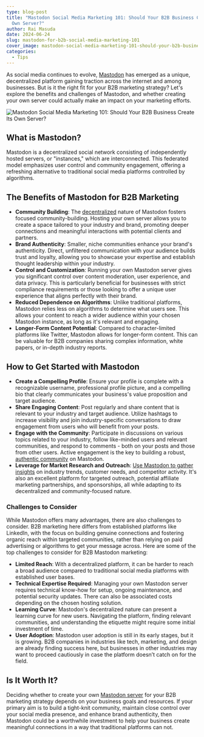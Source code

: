 ```yaml
---
type: blog-post
title: "Mastodon Social Media Marketing 101: Should Your B2B Business Create Its
  Own Server?"
author: Rai Masuda
date: 2024-06-24
slug: mastodon-for-b2b-social-media-marketing-101
cover_image: mastodon-social-media-marketing-101-should-your-b2b-business-create-its-own-server.png
categories:
  - Tips
---
```

<!--StartFragment-->

As social media continues to evolve, [Mastodon](https://joinmastodon.org/) has emerged as a unique, decentralized platform gaining traction across the internet and among businesses. But is it the right fit for your B2B marketing strategy? Let's explore the benefits and challenges of Mastodon, and whether creating your own server could actually make an impact on your marketing efforts.

![Mastodon Social Media Marketing 101: Should Your B2B Business Create Its Own Server?](mastodon-social-media-marketing-101-should-your-b2b-business-create-its-own-server.png)

## What is Mastodon?

Mastodon is a decentralized social network consisting of independently hosted servers, or "instances," which are interconnected. This federated model emphasizes user control and community engagement, offering a refreshing alternative to traditional social media platforms controlled by algorithms.

## The Benefits of Mastodon for B2B Marketing

* **Community Building**: The [decentralized](https://planable.io/blog/successful-brand-mastodon/#benefits-of-using-mastodon) nature of Mastodon fosters focused community-building. Hosting your own server allows you to create a space tailored to your industry and brand, promoting deeper connections and meaningful interactions with potential clients and partners.
* **Brand Authenticity**: Smaller, niche communities enhance your brand's authenticity. Direct, unfiltered communication with your audience builds trust and loyalty, allowing you to showcase your expertise and establish thought leadership within your industry.
* **Control and Customization**: Running your own Mastodon server gives you significant control over content moderation, user experience, and data privacy. This is particularly beneficial for businesses with strict compliance requirements or those looking to offer a unique user experience that aligns perfectly with their brand.
* **Reduced Dependence on Algorithms**: Unlike traditional platforms, Mastodon relies less on algorithms to determine what users see. This allows your content to reach a wider audience within your chosen Mastodon instance, as long as it's relevant and engaging.
* **Longer-Form Content Potential**: Compared to character-limited platforms like Twitter, Mastodon allows for longer-form content. This can be valuable for B2B companies sharing complex information, white papers, or in-depth industry reports.

## How to Get Started with Mastodon

* **Create a Compelling Profile**: Ensure your profile is complete with a recognizable username, professional profile picture, and a compelling bio that clearly communicates your business's value proposition and target audience.
* **Share Engaging Content**: Post regularly and share content that is relevant to your industry and target audience. Utilize hashtags to increase visibility and join industry-specific conversations to draw engagement from users who will benefit from your posts.
* **Engage with the Community**: Participate in discussions on various topics related to your industry, follow like-minded users and relevant communities, and respond to comments - both on your posts and those from other users. Active engagement is the key to building a robust, [authentic community](https://planable.io/blog/successful-brand-mastodon/#how-to-use-mastodon-social-as-a-business) on Mastodon.
* **Leverage for Market Research and Outreach**: [Use Mastodon to gather insights](https://contensifyhq.com/blog/mastodon-for-b2b-content-marketing/) on industry trends, customer needs, and competitor activity. It's also an excellent platform for targeted outreach, potential affiliate marketing partnerships, and sponsorships, all while adapting to its decentralized and community-focused nature.

### Challenges to Consider

While Mastodon offers many advantages, there are also challenges to consider. B2B marketing here differs from established platforms like LinkedIn, with the focus on building genuine connections and fostering organic reach within targeted communities, rather than relying on paid advertising or algorithms to get your message across. Here are some of the top challenges to consider for B2B Mastodon marketing:

* **Limited Reach**: With a decentralized platform, it can be harder to reach a broad audience compared to traditional social media platforms with established user bases.
* **Technical Expertise Required**: Managing your own Mastodon server requires technical know-how for setup, ongoing maintenance, and potential security updates. There can also be associated costs depending on the chosen hosting solution.
* **Learning Curve**: Mastodon's decentralized nature can present a learning curve for new users. Navigating the platform, finding relevant communities, and understanding the etiquette might require some initial investment of time.
* **User Adoption**: Mastodon user adoption is still in its early stages, but it is growing. B2B companies in industries like tech, marketing, and design are already finding success here, but businesses in other industries may want to proceed cautiously in case the platform doesn’t catch on for the field. 

## Is It Worth It?

Deciding whether to create your own [Mastodon server](https://blog.hubspot.com/marketing/what-is-mastodon) for your B2B marketing strategy depends on your business goals and resources. If your primary aim is to build a tight-knit community, maintain close control over your social media presence, and enhance brand authenticity, then Mastodon could be a worthwhile investment to help your business create meaningful connections in a way that traditional platforms can not.

<!--EndFragment-->